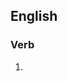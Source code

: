 ==English==

===Verb===
{{head|en|verb form}}

# {{present participle of|sensationalize|lang=en|nocat=1}}